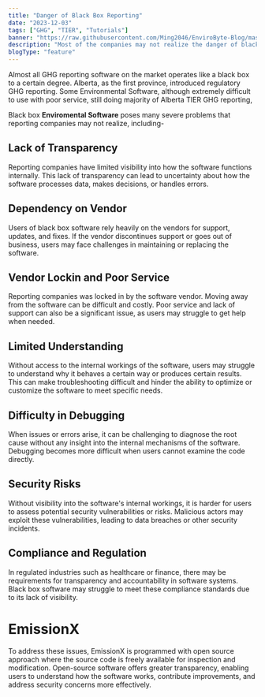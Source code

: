 ```yaml
---
title: "Danger of Black Box Reporting"
date: "2023-12-03"
tags: ["GHG", "TIER", "Tutorials"]
banner: "https://raw.githubusercontent.com/Ming2046/EnviroByte-Blog/master/images/NextLevel1.png"
description: "Most of the companies may not realize the danger of black box software for GHG reporting"
blogType: "feature"
---
```


Almost all GHG reporting software on the market operates like a black box to a certain degree.
Alberta, as the first province, introduced regulatory GHG reporting. Some Environmental Software, although extremely difficult to use with poor service,
still doing majority of Alberta TIER GHG reporting,

Black box **Enviromental Software** poses many severe problems that reporting companies may not realize, including-

## Lack of Transparency

Reporting companies have limited visibility into how the software functions internally.
This lack of transparency can lead to uncertainty about how the software processes data, makes decisions,
or handles errors.

## Dependency on Vendor

Users of black box software rely heavily on the vendors for support, updates, and fixes.
If the vendor discontinues support or goes out of business, users may face challenges in maintaining or
replacing the software.

## Vendor Lockin and Poor Service

Reporting companies was locked in by the software vendor. Moving away from the software can be difficult and costly.
Poor service and lack of support can also be a significant issue, as users may struggle to get help when needed.

## Limited Understanding

Without access to the internal workings of the software, users may struggle to understand why
it behaves a certain way or produces certain results. This can make troubleshooting
difficult and hinder the ability to optimize or customize the software to meet specific needs.

## Difficulty in Debugging

When issues or errors arise, it can be challenging to diagnose the root cause without any insight
into the internal mechanisms of the software. Debugging becomes more difficult when users cannot
examine the code directly.

## Security Risks

Without visibility into the software's internal workings, it is harder for users to
assess potential security vulnerabilities or risks. Malicious actors may exploit these vulnerabilities,
leading to data breaches or other security incidents.

## Compliance and Regulation

In regulated industries such as healthcare or finance, there may be requirements for
transparency and accountability in software systems. Black box software may struggle to
meet these compliance standards due to its lack of visibility.

# EmissionX

To address these issues, EmissionX is programmed with open source approach where
the source code is freely available for inspection and modification. Open-source software offers
greater transparency, enabling users to understand how the software works, contribute improvements,
and address security concerns more effectively.
